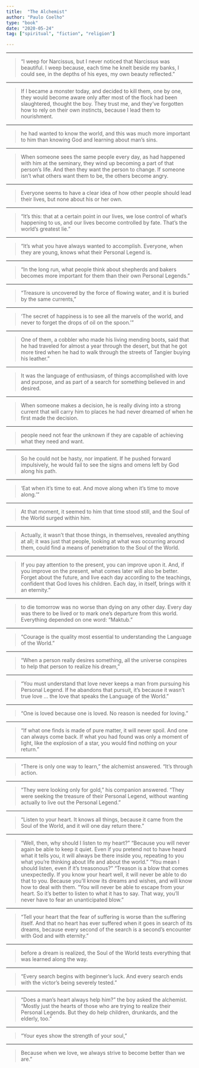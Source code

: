 ```yaml
---
title:  "The Alchemist"
author: "Paulo Coelho"
type: "book"
date: "2020-05-24"
tag: ["spiritual", "fiction", "religion"]

---
```

- - -

>“I weep for Narcissus, but I never noticed that Narcissus was beautiful. I weep because, each time he knelt beside my banks, I could see, in the depths of his eyes, my own beauty reflected.”
- - -

>If I became a monster today, and decided to kill them, one by one, they would become aware only after most of the flock had been slaughtered, thought the boy. They trust me, and they’ve forgotten how to rely on their own instincts, because I lead them to nourishment.
- - -

>he had wanted to know the world, and this was much more important to him than knowing God and learning about man’s sins.
- - -

>When someone sees the same people every day, as had happened with him at the seminary, they wind up becoming a part of that person’s life. And then they want the person to change. If someone isn’t what others want them to be, the others become angry.
- - -

>Everyone seems to have a clear idea of how other people should lead their lives, but none about his or her own.
- - -

>“It’s this: that at a certain point in our lives, we lose control of what’s happening to us, and our lives become controlled by fate. That’s the world’s greatest lie.”
- - -

>“It’s what you have always wanted to accomplish. Everyone, when they are young, knows what their Personal Legend is.
- - -

>“In the long run, what people think about shepherds and bakers becomes more important for them than their own Personal Legends.”
- - -

>“Treasure is uncovered by the force of flowing water, and it is buried by the same currents,”
- - -

>‘The secret of happiness is to see all the marvels of the world, and never to forget the drops of oil on the spoon.’”
- - -

>One of them, a cobbler who made his living mending boots, said that he had traveled for almost a year through the desert, but that he got more tired when he had to walk through the streets of Tangier buying his leather.”
- - -

>It was the language of enthusiasm, of things accomplished with love and purpose, and as part of a search for something believed in and desired.
- - -

>When someone makes a decision, he is really diving into a strong current that will carry him to places he had never dreamed of when he first made the decision.
- - -

>people need not fear the unknown if they are capable of achieving what they need and want.
- - -

>So he could not be hasty, nor impatient. If he pushed forward impulsively, he would fail to see the signs and omens left by God along his path.
- - -

>‘Eat when it’s time to eat. And move along when it’s time to move along.’”
- - -

>At that moment, it seemed to him that time stood still, and the Soul of the World surged within him.
- - -

>Actually, it wasn’t that those things, in themselves, revealed anything at all; it was just that people, looking at what was occurring around them, could find a means of penetration to the Soul of the World.
- - -

>If you pay attention to the present, you can improve upon it. And, if you improve on the present, what comes later will also be better. Forget about the future, and live each day according to the teachings, confident that God loves his children. Each day, in itself, brings with it an eternity.”
- - -

>to die tomorrow was no worse than dying on any other day. Every day was there to be lived or to mark one’s departure from this world. Everything depended on one word: “Maktub.”
- - -

>“Courage is the quality most essential to understanding the Language of the World.”
- - -

>“When a person really desires something, all the universe conspires to help that person to realize his dream,”
- - -

>“You must understand that love never keeps a man from pursuing his Personal Legend. If he abandons that pursuit, it’s because it wasn’t true love … the love that speaks the Language of the World.”
- - -

>“One is loved because one is loved. No reason is needed for loving.”
- - -

>“If what one finds is made of pure matter, it will never spoil. And one can always come back. If what you had found was only a moment of light, like the explosion of a star, you would find nothing on your return.”
- - -

>“There is only one way to learn,” the alchemist answered. “It’s through action.
- - -

>“They were looking only for gold,” his companion answered. “They were seeking the treasure of their Personal Legend, without wanting actually to live out the Personal Legend.”
- - -

>“Listen to your heart. It knows all things, because it came from the Soul of the World, and it will one day return there.”
- - -

>“Well, then, why should I listen to my heart?” “Because you will never again be able to keep it quiet. Even if you pretend not to have heard what it tells you, it will always be there inside you, repeating to you what you’re thinking about life and about the world.” “You mean I should listen, even if it’s treasonous?” “Treason is a blow that comes unexpectedly. If you know your heart well, it will never be able to do that to you. Because you’ll know its dreams and wishes, and will know how to deal with them. “You will never be able to escape from your heart. So it’s better to listen to what it has to say. That way, you’ll never have to fear an unanticipated blow.”
- - -

>“Tell your heart that the fear of suffering is worse than the suffering itself. And that no heart has ever suffered when it goes in search of its dreams, because every second of the search is a second’s encounter with God and with eternity.”
- - -

>before a dream is realized, the Soul of the World tests everything that was learned along the way.
- - -

>“Every search begins with beginner’s luck. And every search ends with the victor’s being severely tested.”
- - -

>“Does a man’s heart always help him?” the boy asked the alchemist. “Mostly just the hearts of those who are trying to realize their Personal Legends. But they do help children, drunkards, and the elderly, too.”
- - -

>“Your eyes show the strength of your soul,”
- - -

>Because when we love, we always strive to become better than we are.”
